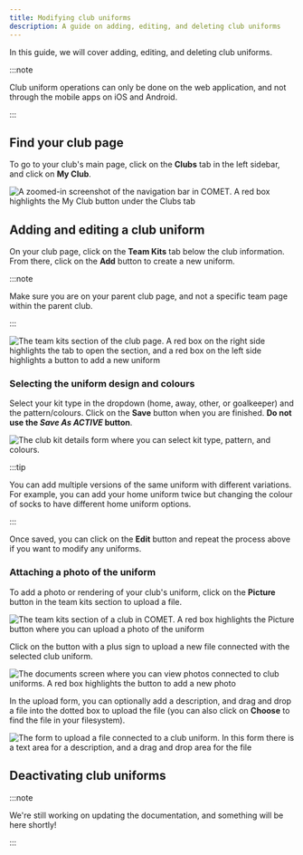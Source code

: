 ```yaml
---
title: Modifying club uniforms
description: A guide on adding, editing, and deleting club uniforms
---
```



In this guide, we will cover adding, editing, and deleting club uniforms.

:::note

Club uniform operations can only be done on the web application, and not through the mobile apps on iOS and Android.

:::

## Find your club page

To go to your club's main page, click on the **Clubs** tab in the left sidebar, and click on **My Club**.

<Image
  src={sidebarMyClub}
  alt='A zoomed-in screenshot of the navigation bar in COMET. A red box highlights the My Club button under the Clubs tab'
/>

## Adding and editing a club uniform

On your club page, click on the **Team Kits** tab below the club information. From there, click on the **Add** button to create a new uniform.

:::note

Make sure you are on your parent club page, and not a specific team page within the parent club.

:::

<Image
  src={clubAddKits}
  alt='The team kits section of the club page. A red box on the right side highlights the tab to open the section, and a red box on the left side highlights a button to add a new uniform'
/>

### Selecting the uniform design and colours

Select your kit type in the dropdown (home, away, other, or goalkeeper) and the pattern/colours. Click on the **Save** button when you are finished. **Do not use the _Save As ACTIVE_ button**.

<Image
  src={clubKitDetails}
  alt='The club kit details form where you can select kit type, pattern, and colours.'
/>

:::tip

You can add multiple versions of the same uniform with different variations. For example, you can add your home uniform twice but changing the colour of socks to have different home uniform options.

:::

Once saved, you can click on the **Edit** button and repeat the process above if you want to modify any uniforms.

### Attaching a photo of the uniform

To add a photo or rendering of your club's uniform, click on the **Picture** button in the team kits section to upload a file.

<Image
  src={clubAddKitPhoto}
  alt='The team kits section of a club in COMET. A red box highlights the Picture button where you can upload a photo of the uniform'
/>

Click on the button with a plus sign to upload a new file connected with the selected club uniform.

<Image
  src={clubKitDocuments}
  alt='The documents screen where you can view photos connected to club uniforms. A red box highlights the button to add a new photo'
/>

In the upload form, you can optionally add a description, and drag and drop a file into the dotted box to upload the file (you can also click on **Choose** to find the file in your filesystem).

<Image
  src={clubKitUpload}
  alt='The form to upload a file connected to a club uniform. In this form there is a text area for a description, and a drag and drop area for the file'
/>

## Deactivating club uniforms

:::note

We're still working on updating the documentation, and something will be here shortly!

:::
